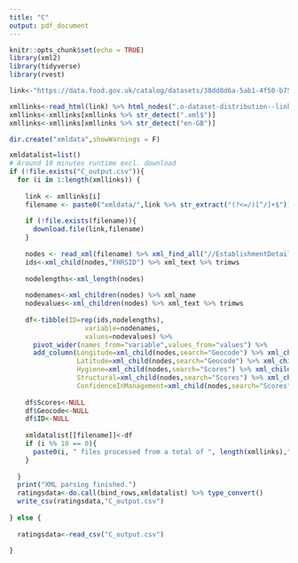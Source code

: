 ```yaml
---
title: "C"
output: pdf_document
---
```


```r
knitr::opts_chunk$set(echo = TRUE)
library(xml2)
library(tidyverse)
library(rvest)
```

```r
link<-"https://data.food.gov.uk/catalog/datasets/38dd8d6a-5ab1-4f50-b753-ab33288e3200"

xmllinks<-read_html(link) %>% html_nodes(".o-dataset-distribution--link") %>% html_attr("href")
xmllinks<-xmllinks[xmllinks %>% str_detect(".xml$")]
xmllinks<-xmllinks[xmllinks %>% str_detect("en-GB")]

dir.create("xmldata",showWarnings = F)

xmldatalist=list()
# Around 10 minutes runtime excl. download
if (!file.exists("C_output.csv")){
  for (i in 1:length(xmllinks)) {
  
    link <- xmllinks[i]
    filename <- paste0("xmldata/",link %>% str_extract("(?<=/)[^/]+$"))
    
    if (!file.exists(filename)){
      download.file(link,filename)
    }
    
    nodes <- read_xml(filename) %>% xml_find_all("//EstablishmentDetail")
    ids<-xml_child(nodes,"FHRSID") %>% xml_text %>% trimws
    
    nodelengths<-xml_length(nodes)
    
    nodenames<-xml_children(nodes) %>% xml_name
    nodevalues<-xml_children(nodes) %>% xml_text %>% trimws
    
    df<-tibble(ID=rep(ids,nodelengths),
                   variable=nodenames,
                   values=nodevalues) %>%
      pivot_wider(names_from="variable",values_from="values") %>%
      add_column(Longitude=xml_child(nodes,search="Geocode") %>% xml_child("Longitude") %>% xml_text,
                 Latitude=xml_child(nodes,search="Geocode") %>% xml_child("Latitude") %>% xml_text,
                 Hygiene=xml_child(nodes,search="Scores") %>% xml_child("Hygiene") %>% xml_text,
                 Structural=xml_child(nodes,search="Scores") %>% xml_child("Structural") %>% xml_text,
                 ConfidenceInManagement=xml_child(nodes,search="Scores") %>% xml_child("ConfidenceInManagement") %>% xml_text)
    
    df$Scores<-NULL
    df$Geocode<-NULL
    df$ID<-NULL
    
    xmldatalist[[filename]]<-df
    if (i %% 10 == 0){
      paste0(i, " files processed from a total of ", length(xmllinks),".") %>% print()
    }
  
  }
  print("XML parsing finished.")
  ratingsdata<-do.call(bind_rows,xmldatalist) %>% type_convert()
  write_csv(ratingsdata,"C_output.csv")
  
} else {
  
  ratingsdata<-read_csv("C_output.csv")
  
}



```


